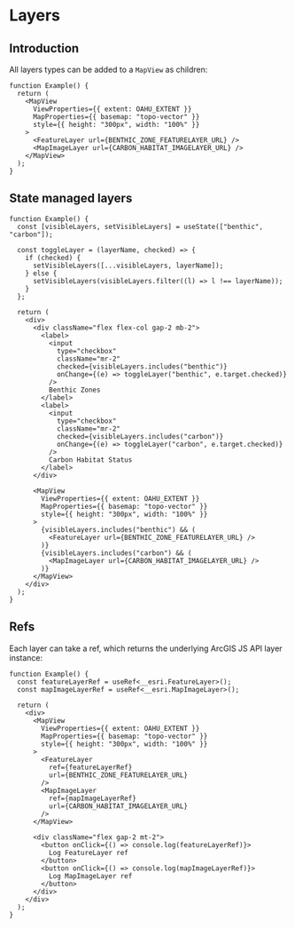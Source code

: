# Layers

## Introduction

All layers types can be added to a `MapView` as children:

```tsx live
function Example() {
  return (
    <MapView
      ViewProperties={{ extent: OAHU_EXTENT }}
      MapProperties={{ basemap: "topo-vector" }}
      style={{ height: "300px", width: "100%" }}
    >
      <FeatureLayer url={BENTHIC_ZONE_FEATURELAYER_URL} />
      <MapImageLayer url={CARBON_HABITAT_IMAGELAYER_URL} />
    </MapView>
  );
}
```

## State managed layers

```tsx live
function Example() {
  const [visibleLayers, setVisibleLayers] = useState(["benthic", "carbon"]);

  const toggleLayer = (layerName, checked) => {
    if (checked) {
      setVisibleLayers([...visibleLayers, layerName]);
    } else {
      setVisibleLayers(visibleLayers.filter((l) => l !== layerName));
    }
  };

  return (
    <div>
      <div className="flex flex-col gap-2 mb-2">
        <label>
          <input
            type="checkbox"
            className="mr-2"
            checked={visibleLayers.includes("benthic")}
            onChange={(e) => toggleLayer("benthic", e.target.checked)}
          />
          Benthic Zones
        </label>
        <label>
          <input
            type="checkbox"
            className="mr-2"
            checked={visibleLayers.includes("carbon")}
            onChange={(e) => toggleLayer("carbon", e.target.checked)}
          />
          Carbon Habitat Status
        </label>
      </div>

      <MapView
        ViewProperties={{ extent: OAHU_EXTENT }}
        MapProperties={{ basemap: "topo-vector" }}
        style={{ height: "300px", width: "100%" }}
      >
        {visibleLayers.includes("benthic") && (
          <FeatureLayer url={BENTHIC_ZONE_FEATURELAYER_URL} />
        )}
        {visibleLayers.includes("carbon") && (
          <MapImageLayer url={CARBON_HABITAT_IMAGELAYER_URL} />
        )}
      </MapView>
    </div>
  );
}
```

## Refs

Each layer can take a ref, which returns the underlying ArcGIS JS API layer instance:

```tsx live
function Example() {
  const featureLayerRef = useRef<__esri.FeatureLayer>();
  const mapImageLayerRef = useRef<__esri.MapImageLayer>();

  return (
    <div>
      <MapView
        ViewProperties={{ extent: OAHU_EXTENT }}
        MapProperties={{ basemap: "topo-vector" }}
        style={{ height: "300px", width: "100%" }}
      >
        <FeatureLayer
          ref={featureLayerRef}
          url={BENTHIC_ZONE_FEATURELAYER_URL}
        />
        <MapImageLayer
          ref={mapImageLayerRef}
          url={CARBON_HABITAT_IMAGELAYER_URL}
        />
      </MapView>

      <div className="flex gap-2 mt-2">
        <button onClick={() => console.log(featureLayerRef)}>
          Log FeatureLayer ref
        </button>
        <button onClick={() => console.log(mapImageLayerRef)}>
          Log MapImageLayer ref
        </button>
      </div>
    </div>
  );
}
```
